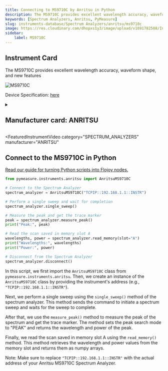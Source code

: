 ```yaml
---
title: Connecting to MS9710C by Anritsu in Python
description: The MS9710C provides excellent wavelength accuracy, waveform shape, and new features
keywords: [Spectrum Analyzers, Anritsu, PyMeasure] 
slug: instruments-database/Spectrum Analyzers/anritsu/ms9710c 
image: https://res.cloudinary.com/dhopxs1y3/image/upload/v1691782588/Instruments/Spectrum%20Analyzers/MS9710C/MS9710C.jpg
sidebar:
    label: MS9710C 
---
```



## Instrument Card

The MS9710C provides excellent wavelength accuracy, waveform shape, and new features


![MS9710C](https://res.cloudinary.com/dhopxs1y3/image/upload/v1691782588/Instruments/Spectrum%20Analyzers/MS9710C/MS9710C.jpg)

Device Specification: [here](https://dl.cdn-anritsu.com/en-us/test-measurement/files/Brochures-Datasheets-Catalogs/Brochure/MS9710C_E11000.pdf)

<details style={{ marginTop: "15px"}}>
<summary><h2 style={{display:'inline'}}>Manufacturer card: ANRITSU</h2></summary>

![ANRITSU](https://res.cloudinary.com/dhopxs1y3/image/upload/v1692125977/Instruments/Vendor%20Logos/Anritsu.png)

**Anritsu** Has Testing Solutions for Automotive, Government, Data Center, & IoT Industries. Test Solutions for IoT Devices, Government Radar, Automotive, & Signal Integrity.

- Headquarters: JAPAN
- Yearly Revenue (millions, USD): 670
- Vendor Website: [here](https://www.anritsu.com/en-us/)

</details>


<FeaturedInstrumentVideo
  category="SPECTRUM_ANALYZERS"
  manufacturer="ANRITSU"
></FeaturedInstrumentVideo>

## Connect to the MS9710C in Python

[Read our guide for turning Python scripts into Flojoy nodes.](https://docs.flojoy.ai/contribution/blocks/custom-flojoy-block/)



<Tabs>
<TabItem value="Flojoy" label="Flojoy" className="flojoy-instrument-tabs">

<NodeCardCollection category="SPECTRUM_ANALYZERS" manufacturer="Anritsu"></NodeCardCollection>

</TabItem>
<TabItem value="PyMeasure" label="PyMeasure">


```python
from pymeasure.instruments.anritsu import AnritsuMS9710C

# Connect to the Spectrum Analyzer
spectrum_analyzer = AnritsuMS9710C("TCPIP::192.168.1.1::INSTR")

# Perform a single sweep and wait for completion
spectrum_analyzer.single_sweep()

# Measure the peak and get the trace marker
peak = spectrum_analyzer.measure_peak()
print("Peak:", peak)

# Read the scan saved in memory slot A
wavelengths, power = spectrum_analyzer.read_memory(slot="A")
print("Wavelengths:", wavelengths)
print("Power:", power)

# Disconnect from the Spectrum Analyzer
spectrum_analyzer.disconnect()
```

In this script, we first import the `AnritsuMS9710C` class from `pymeasure.instruments.anritsu`. Then, we create an instance of the `AnritsuMS9710C` class by providing the instrument's address (e.g., `"TCPIP::192.168.1.1::INSTR"`).

Next, we perform a single sweep using the `single_sweep()` method of the spectrum analyzer. This method sends the command to initiate a spectrum sweep and waits for the sweep to complete.

After that, we use the `measure_peak()` method to measure the peak of the spectrum and get the trace marker. The method sets the peak search mode to "PEAK" and returns the wavelength and power of the peak.

Finally, we read the scan saved in memory slot A using the `read_memory()` method. This method retrieves the wavelength and power values from the memory slot and returns them as numpy arrays.

Note: Make sure to replace `"TCPIP::192.168.1.1::INSTR"` with the actual address of your Anritsu MS9710C Spectrum Analyzer.

</TabItem>
</Tabs>